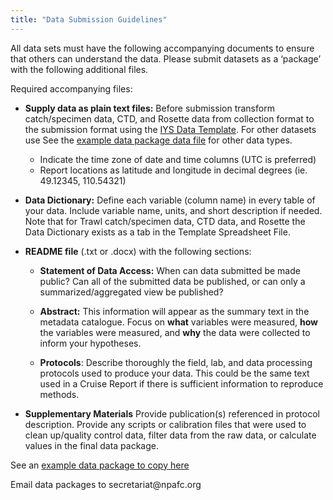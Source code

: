 ```yaml
---
title: "Data Submission Guidelines"
---
```


All data sets must have the following accompanying documents to ensure that others can understand the data. Please submit datasets as a 'package' with the following additional files.

Required accompanying files:

* **Supply data as plain text files:** Before submission transform catch/specimen data, CTD, and Rosette data from collection format to the submission format using the [IYS Data Template](https://docs.google.com/spreadsheets/d/1bRWwUktLyE9LrqAkqRWp57k0OXtlVLa7/edit?usp=sharing&ouid=115784895965147788100&rtpof=true&sd=true). For other datasets use  See the [example data package data file](https://github.com/international-year-of-the-salmon/about/blob/main/data_package_example/data.xlsx) for other data types.
  - Indicate the time zone of date and time columns (UTC is preferred)
  - Report locations as latitude and longitude in decimal degrees (ie. 49.12345, 110.54321)

* **Data Dictionary:** Define each variable (column name) in every table of your data. Include variable name, units, and short description if needed. Note that for Trawl catch/specimen data, CTD data, and Rosette the Data Dictionary exists as a tab in the Template Spreadsheet File. 

* **README file** (.txt or .docx) with the following sections:

  - **Statement of Data Access:** When can data submitted be made public? Can all of the submitted data be published, or can only a summarized/aggregated view be published?

  - **Abstract:** This information will appear as the summary text in the metadata catalogue. Focus on **what** variables were measured, **how** the variables were measured, and **why** the data were collected to inform your hypotheses.

  - **Protocols**: Describe thoroughly the field, lab, and data processing protocols used to produce your data. This could be the same text used in a Cruise Report if there is sufficient information to reproduce methods.
  
* **Supplementary Materials** Provide publication(s) referenced in protocol description. Provide any scripts or calibration files that were used to clean up/quality control data, filter data from the raw data, or calculate values in the final data package.

See an [example data package to copy here](https://github.com/international-year-of-the-salmon/about/tree/main/data_package_example)

Email data packages to secretariat@npafc.org
